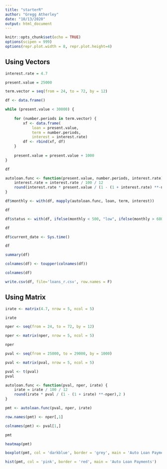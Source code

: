 ```yaml
---
title: "starterR"
author: "Gregg Atherley"
date: "10/13/2020"
output: html_document
---
```


```r
knitr::opts_chunk$set(echo = TRUE)
options(scipen = 999)
options(repr.plot.width = 8, repr.plot.height=4)
```

## Using Vectors

```r
interest.rate = 4.7

present.value = 25000

term.vector = seq(from = 24, to = 72, by = 12)

df <- data.frame()
```


```r
while (present.value < 30000) {
    
    for (number.periods in term.vector) {      
        xf <- data.frame(
            loan = present.value,
            term = number.periods,
            interest = interest.rate)
        df <- rbind(xf, df)        
    }
    
    present.value = present.value + 1000
}

df

```

```r
autoloan.func <- function(present.value, number.periods, interest.rate) {
    interest.rate = interest.rate / 100 / 12
    round(interest.rate * present.value / (1 - (1 + interest.rate) **-number.periods),2 )
}
```

```r
df$monthly <- with(df, mapply(autoloan.func, loan, term, interest))

df
```

```r
df$status <- with(df, ifelse(monthly < 500, "low", ifelse(monthly > 600, "high", "ok")))

df
```

```r
df$current_date <- Sys.time()

df
```

```r
summary(df)
```

```r
colnames(df) <- toupper(colnames(df))

colnames(df)
```

```r
write.csv(df, file='loans_r.csv', row.names = F)
```

## Using Matrix

```r
irate <- matrix(4.7, nrow = 5, ncol = 5)

irate
```

```r
nper <- seq(from = 24, to = 72, by = 12)

nper <- matrix(nper, nrow = 5, ncol = 5)

nper
```

```r
pval <- seq(from = 25000, to = 29000, by = 1000)

pval <- matrix(pval, nrow = 5, ncol = 5)

pval <- t(pval)
pval
```

```r
autoloan.func <- function(pval, nper, irate) {
    irate = irate / 100 / 12
    round(irate * pval / (1 - (1 + irate) **-nper),2 )
}
```

```r
pmt <- autoloan.func(pval, nper, irate)

row.names(pmt) <- nper[,1]

colnames(pmt) <- pval[1,]

pmt
```

```r
heatmap(pmt)
```

```r
boxplot(pmt, col = 'darkblue', border = 'grey', main = 'Auto Loan Payments')
```

```r
hist(pmt, col = 'pink', border = 'red', main = 'Auto Loan Payments')
```

